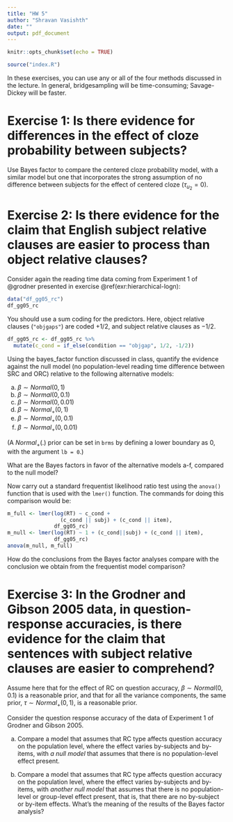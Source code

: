```yaml
---
title: "HW 5"
author: "Shravan Vasishth"
date: ""
output: pdf_document
---
```


```r
knitr::opts_chunk$set(echo = TRUE)

source("index.R")
```

In these exercises, you can use any or all of the four methods discussed in the lecture. In general, bridgesampling will be time-consuming; Savage-Dickey will be faster.

# Exercise 1: Is there evidence for differences in the effect of cloze probability between subjects?

 Use Bayes factor to compare the centered cloze probability model,  with a similar model but one that incorporates the strong assumption of no difference between subjects for the effect of centered cloze ($\tau_{u_2}=0$).

# Exercise 2: Is there evidence for the claim that English subject relative clauses are easier to process than object relative clauses?


Consider again the reading time data coming from Experiment 1 of @grodner presented in exercise \@ref(exr:hierarchical-logn):

```r
data("df_gg05_rc")
df_gg05_rc
```

You should use a sum coding for the predictors. Here, object relative clauses (`"objgaps"`) are coded $+1/2$, and subject relative clauses as $-1/2$.

```r
df_gg05_rc <- df_gg05_rc %>%
  mutate(c_cond = if_else(condition == "objgap", 1/2, -1/2))
```


Using the bayes_factor function discussed in class, quantify the evidence against the null model (no population-level reading time difference between SRC and ORC) relative to the following alternative models:

a. $\beta \sim \mathit{Normal}(0, 1)$
b. $\beta \sim \mathit{Normal}(0, 0.1)$
c. $\beta \sim \mathit{Normal}(0, 0.01)$
d. $\beta \sim \mathit{Normal}_+(0, 1)$
e. $\beta \sim \mathit{Normal}_+(0, 0.1)$
f. $\beta \sim \mathit{Normal}_+(0, 0.01)$

(A $\mathit{Normal}_+(.)$ prior can be set in `brms` by defining a lower boundary as $0$, with the argument `lb = 0`.)

What are the Bayes factors in favor of the alternative models a-f, compared to the null model?

Now carry out a standard frequentist likelihood ratio test using the `anova()` function that is used with the `lmer()` function. The commands
for doing this comparison would be:

```r
m_full <- lmer(log(RT) ~ c_cond +
                 (c_cond || subj) + (c_cond || item),
               df_gg05_rc)
m_null <- lmer(log(RT) ~ 1 + (c_cond||subj) + (c_cond || item),
               df_gg05_rc)
anova(m_null, m_full)
```

How do the conclusions from the Bayes factor analyses compare with the conclusion we obtain from the frequentist model comparison?

# Exercise 3: In the Grodner and Gibson 2005 data, in question-response accuracies, is there evidence for the claim that sentences with subject relative clauses are easier to comprehend?

Assume here that for the effect of RC on question accuracy, $\beta \sim \mathit{Normal}(0, 0.1)$ is a reasonable prior, and that for all the variance components, the same prior, $\tau \sim \mathit{Normal}_{+}(0, 1)$, is a reasonable prior.


Consider the question response accuracy of the data of Experiment 1 of Grodner and Gibson 2005.

a. Compare a model that assumes that RC type affects question accuracy on the population level, where the effect varies by-subjects and by-items, with *a null model* that assumes that there is no population-level effect present.

b. Compare a model that assumes that RC type affects question accuracy on the population level, where the effect varies by-subjects and by-items, with *another null model* that assumes that there is no population-level or group-level effect present, that is, that there are no by-subject or by-item effects. What's the meaning of the results of the Bayes factor analysis?



